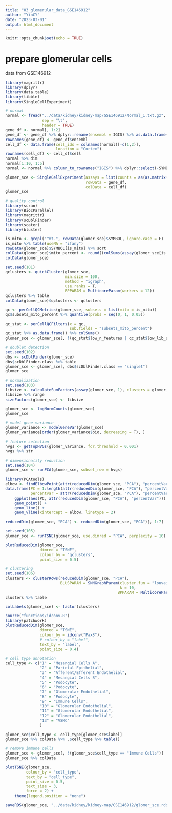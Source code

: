 ```yaml
---
title: "03_glomerular_data_GSE146912"
author: "YinCY"
date: "2023-03-01"
output: html_document
---
```


```r
knitr::opts_chunk$set(echo = TRUE)
```

# prepare glomerular cells
data from GSE146912
```r
library(magrittr)
library(dplyr)
library(data.table)
library(tibble)
library(SingleCellExperiment)

# normal
normal <- fread("../data/kidney/kidney-map/GSE146912/Normal_1.txt.gz", 
                sep = "\t", 
                header = TRUE)
gene_df <- normal[, 1:2]
gene_df <- gene_df %>% dplyr::rename(ensembl = IGIS) %>% as.data.frame()
rownames(gene_df) <- gene_df$ensembl
cell_df <- data.frame(cell_ids = colnames(normal)[-c(1,2)], 
                      location = "Cortex")
rownames(cell_df) <- cell_df$cell
normal %>% dim
normal[1:10, 1:5]
normal <- normal %>% column_to_rownames("IGIS") %>% dplyr::select(-SYMBOL)

glomer_sce <- SingleCellExperiment(assays = list(counts = as(as.matrix(normal), "CsparseMatrix")), 
                                   rowData = gene_df, 
                                   colData = cell_df)
glomer_sce
```

```r
# quality control
library(scran)
library(BiocParallel)
library(magrittr)
library(scDblFinder)
library(scater)
library(bluster)

is_mito <- grepl("^mt-", rowData(glomer_sce)$SYMBOL, ignore.case = F)
is_mito %>% table(useNA = "ifany")
rowData(glomer_sce)$SYMBOL[is_mito] %>% sort
colData(glomer_sce)$mito_percent <- round((colSums(assay(glomer_sce[is_mito, ], 1)) / colSums(assay(glomer_sce, 1))) * 100, digits = 3)
colData(glomer_sce)

set.seed(101)
qclusters <- quickCluster(glomer_sce, 
                          min.size = 100, 
                          method = "igraph", 
                          use.ranks = T, 
                          BPPARAM = MulticoreParam(workers = 12))
qclusters %>% table
colData(glomer_sce)$qclusters <- qclusters

qc <- perCellQCMetrics(glomer_sce, subsets = list(mito = is_mito))
qc$subsets_mito_percent %>% quantile(probs = seq(0, 1, 0.05))

qc_stat <- perCellQCFilters(x = qc, 
                            sub.fields = "subsets_mito_percent")
qc_stat %>% as.data.frame() %>% colSums()
glomer_sce <- glomer_sce[, !(qc_stat$low_n_features | qc_stat$low_lib_size | qc$subsets_mito_percent > 5)]
```

```r
# doublet detection
set.seed(102)
dbs <- scDblFinder(glomer_sce)
dbs$scDblFinder.class %>% table
glomer_sce <- glomer_sce[, dbs$scDblFinder.class == "singlet"]
glomer_sce
```


```r
# normalization
set.seed(103)
libsize <- calculateSumFactors(assay(glomer_sce, 1), clusters = glomer_sce$qclusters)
libsize %>% range
sizeFactors(glomer_sce) <- libsize

glomer_sce <- logNormCounts(glomer_sce)
glomer_sce
```


```r
# model gene variance
glomer_variance <- modelGeneVar(glomer_sce)
glomer_variance[order(glomer_variance$bio, decreasing = T), ]

# feature selection
hvgs <- getTopHVGs(glomer_variance, fdr.threshold = 0.001)
hvgs %>% str
```


```r
# dimensionality reduction
set.seed(104)
glomer_sce <- runPCA(glomer_sce, subset_row = hvgs)

library(PCAtools)
elbow <- findElbowPoint(attr(reducedDim(glomer_sce, "PCA"), "percentVar"))
data.frame(PC = 1:length(attr(reducedDim(glomer_sce, "PCA"), "percentVar")), 
           percentvar = attr(reducedDim(glomer_sce, "PCA"), "percentVar")) %>% 
    ggplot(aes(PC, attr(reducedDim(glomer_sce, "PCA"), "percentVar"))) +
    geom_point() +
    geom_line() +
    geom_vline(xintercept = elbow, linetype = 2)

reducedDim(glomer_sce, "PCA") <- reducedDim(glomer_sce, "PCA")[, 1:7]

set.seed(105)
glomer_sce <- runTSNE(glomer_sce, use.dimred = "PCA", perplexity = 10)

plotReducedDim(glomer_sce, 
               dimred = "TSNE", 
               colour_by = "qclusters", 
               point_size = 0.5)
```


```r
# clustering
set.seed(106)
clusters <- clusterRows(reducedDim(glomer_sce, "PCA"), 
                        BLUSPARAM = SNNGraphParam(cluster.fun = "louvain", 
                                                  k = 10,
                                                 BPPARAM = MulticoreParam(10)))
clusters %>% table

colLabels(glomer_sce) <- factor(clusters)
```


```r
source("functions/idconv.R")
library(patchwork)
plotReducedDim(glomer_sce, 
               dimred = "TSNE", 
               colour_by = idconv("Pax8"),
               # colour_by = "label",
               text_by = "label", 
               point_size = 0.4)

```

```r
# cell type annotation
cell_type <- c("1" = "Mesangial Cells A", 
               "2" = "Parietal Epithelial", 
               "3" = "Afferent/Efferent Endothelial",
               "4" = "Mesangial Cells B",
               "5" = "Podocyte", 
               "6" = "Podocyte",
               "7" = "Glomerular Endothelial", 
               "8" = "Podocyte", 
               "9" = "Immune Cells", 
               "10" = "Glomerular Endothelial", 
               "11" = "Glomerular Endothelial",
               "12" = "Glomerular Endothelial", 
               "13" = "VSMC"
               )

glomer_sce$cell_type <- cell_type[glomer_sce$label]
glomer_sce %>% colData %>% .$cell_type %>% table()

# remove immune cells
glomer_sce <- glomer_sce[, !(glomer_sce$cell_type == "Immune Cells")]
glomer_sce %>% colData
```


```r
plotTSNE(glomer_sce, 
         colour_by = "cell_type", 
         text_by = "cell_type", 
         point_size = 0.5, 
         text_size = 3, 
         force = 2) +
    theme(legend.position = "none")

saveRDS(glomer_sce, "../data/kidney/kidney-map/GSE146912/glomer_sce.rds")
```

